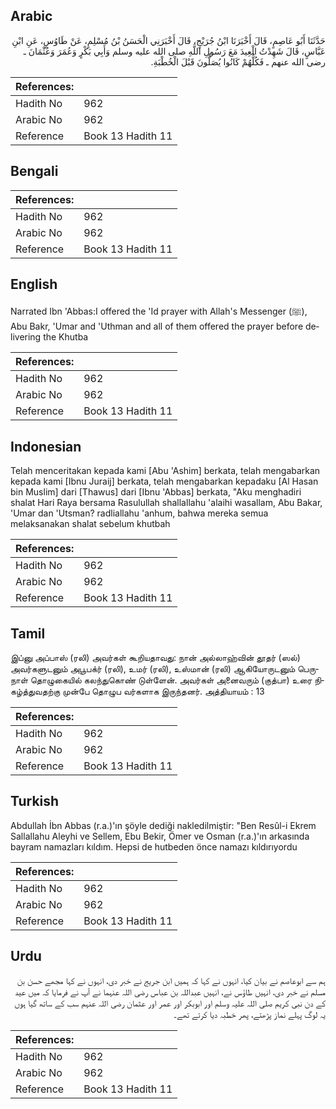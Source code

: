 ## Arabic


<div dir="rtl" lang="ar" style={{fontSize:'larger',backgroundColor:'#f8f9fa',padding:20}}>
حَدَّثَنَا أَبُو عَاصِمٍ، قَالَ أَخْبَرَنَا ابْنُ جُرَيْجٍ، قَالَ أَخْبَرَنِي الْحَسَنُ بْنُ مُسْلِمٍ، عَنْ طَاوُسٍ، عَنِ ابْنِ عَبَّاسٍ، قَالَ شَهِدْتُ الْعِيدَ مَعَ رَسُولِ اللَّهِ صلى الله عليه وسلم وَأَبِي بَكْرٍ وَعُمَرَ وَعُثْمَانَ ـ رضى الله عنهم ـ فَكُلُّهُمْ كَانُوا يُصَلُّونَ قَبْلَ الْخُطْبَةِ‏.‏
</div>
<div style={{backgroundColor:'#f8f9fa',padding:20, marginBottom: 10}}><table> <thead> <tr> <th>References:</th> <th></th> </tr> </thead> <tbody><tr><td>Hadith No</td><td>962</td></tr><tr><td>Arabic No</td><td>962</td></tr><tr><td>Reference</td><td>Book 13 Hadith 11</td></tr></tbody></table></div>

## Bengali


<div dir="ltr" lang="bn" style={{fontSize:'larger',backgroundColor:'#f8f9fa',padding:20}}>

</div>
<div style={{backgroundColor:'#f8f9fa',padding:20, marginBottom: 10}}><table> <thead> <tr> <th>References:</th> <th></th> </tr> </thead> <tbody><tr><td>Hadith No</td><td>962</td></tr><tr><td>Arabic No</td><td>962</td></tr><tr><td>Reference</td><td>Book 13 Hadith 11</td></tr></tbody></table></div>

## English


<div dir="ltr" lang="en" style={{fontSize:'larger',backgroundColor:'#f8f9fa',padding:20}}>
Narrated Ibn 'Abbas:I offered the 'Id prayer with Allah's Messenger (ﷺ), Abu Bakr, 'Umar and 'Uthman and all of them offered the prayer before delivering the Khutba
</div>
<div style={{backgroundColor:'#f8f9fa',padding:20, marginBottom: 10}}><table> <thead> <tr> <th>References:</th> <th></th> </tr> </thead> <tbody><tr><td>Hadith No</td><td>962</td></tr><tr><td>Arabic No</td><td>962</td></tr><tr><td>Reference</td><td>Book 13 Hadith 11</td></tr></tbody></table></div>

## Indonesian


<div dir="ltr" lang="id" style={{fontSize:'larger',backgroundColor:'#f8f9fa',padding:20}}>
Telah menceritakan kepada kami [Abu 'Ashim] berkata, telah mengabarkan kepada kami [Ibnu Juraij] berkata, telah mengabarkan kepadaku [Al Hasan bin Muslim] dari [Thawus] dari [Ibnu 'Abbas] berkata, "Aku menghadiri shalat Hari Raya bersama Rasulullah shallallahu 'alaihi wasallam, Abu Bakar, 'Umar dan 'Utsman? radliallahu 'anhum, bahwa mereka semua melaksanakan shalat sebelum khutbah
</div>
<div style={{backgroundColor:'#f8f9fa',padding:20, marginBottom: 10}}><table> <thead> <tr> <th>References:</th> <th></th> </tr> </thead> <tbody><tr><td>Hadith No</td><td>962</td></tr><tr><td>Arabic No</td><td>962</td></tr><tr><td>Reference</td><td>Book 13 Hadith 11</td></tr></tbody></table></div>

## Tamil


<div dir="ltr" lang="ta" style={{fontSize:'larger',backgroundColor:'#f8f9fa',padding:20}}>
இப்னு அப்பாஸ் (ரலி) அவர்கள் கூறியதாவது: நான் அல்லாஹ்வின் தூதர் (ஸல்) அவர்களுடனும் அபூபக்ர் (ரலி), உமர் (ரலி), உஸ்மான் (ரலி) ஆகியோருடனும் பெருநாள் தொழுகையில் கலந்துகொண் டுள்ளேன். அவர்கள் அனைவரும் (குத்பா) உரை நிகழ்த்துவதற்கு முன்பே தொழுப வர்களாக இருந்தனர். அத்தியாயம் : 13
</div>
<div style={{backgroundColor:'#f8f9fa',padding:20, marginBottom: 10}}><table> <thead> <tr> <th>References:</th> <th></th> </tr> </thead> <tbody><tr><td>Hadith No</td><td>962</td></tr><tr><td>Arabic No</td><td>962</td></tr><tr><td>Reference</td><td>Book 13 Hadith 11</td></tr></tbody></table></div>

## Turkish


<div dir="ltr" lang="tr" style={{fontSize:'larger',backgroundColor:'#f8f9fa',padding:20}}>
Abdullah İbn Abbas (r.a.)'ın şöyle dediği nakledilmiştir: "Ben Resûl-i Ekrem Sallallahu Aleyhi ve Sellem, Ebu Bekir, Ömer ve Osman (r.a.)'ın arkasında bayram namazları kıldım. Hepsi de hutbeden önce namazı kıldırıyordu
</div>
<div style={{backgroundColor:'#f8f9fa',padding:20, marginBottom: 10}}><table> <thead> <tr> <th>References:</th> <th></th> </tr> </thead> <tbody><tr><td>Hadith No</td><td>962</td></tr><tr><td>Arabic No</td><td>962</td></tr><tr><td>Reference</td><td>Book 13 Hadith 11</td></tr></tbody></table></div>

## Urdu


<div dir="rtl" lang="ur" style={{fontSize:'larger',backgroundColor:'#f8f9fa',padding:20}}>
ہم سے ابوعاصم نے بیان کیا، انہوں نے کہا کہ ہمیں ابن جریج نے خبر دی، انہوں نے کہا مجھے حسن بن مسلم نے خبر دی، انہیں طاؤس نے، انہیں عبداللہ بن عباس رضی اللہ عنہما نے آپ نے فرمایا کہ میں عید کے دن نبی کریم صلی اللہ علیہ وسلم اور ابوبکر اور عمر اور عثمان رضی اللہ عنہم سب کے ساتھ گیا ہوں یہ لوگ پہلے نماز پڑھتے، پھر خطبہ دیا کرتے تھے۔
</div>
<div style={{backgroundColor:'#f8f9fa',padding:20, marginBottom: 10}}><table> <thead> <tr> <th>References:</th> <th></th> </tr> </thead> <tbody><tr><td>Hadith No</td><td>962</td></tr><tr><td>Arabic No</td><td>962</td></tr><tr><td>Reference</td><td>Book 13 Hadith 11</td></tr></tbody></table></div>